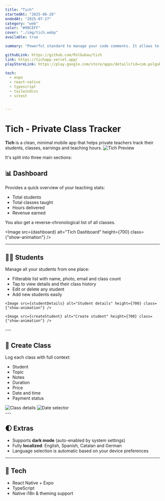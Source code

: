 ```yaml
---
title: "Tich"
startedAt: "2025-06-20"
endedAt: "2025-07-27"
category: "web"
color: "#99CEFF"
cover: "./img/tich.webp"
available: true

summary: "Powerful standard to manage your code comments. It allows to track your TODOs, FIXMEs, and other comments in your code, set deadlines for them, and fail pipelines if you have overdue comments."

githubLink: https://github.com/PolGubau/tich
link: https://tichapp.vercel.app/
playStoreLink: https://play.google.com/store/apps/details?id=com.polgubau.tich

tech:
  - expo
  - react-native
  - typescript
  - tailwindcss
  - vitest


---
```




# Tich - Private Class Tracker

**Tich** is a clean, minimal mobile app that helps private teachers track their students, classes, earnings and teaching hours.
<Image src={preview} alt="Tich Preview"  height={700} />

It's split into three main sections:

## 📊 Dashboard

Provides a quick overview of your teaching stats:
- Total students
- Total classes taught
- Hours delivered
- Revenue earned

You also get a reverse-chronological list of all classes.

<Image src={dashboard} alt="Tich Dashboard"  height={700} class={"show-animation"} />

---

## 🧑‍🎓 Students

Manage all your students from one place:
- Filterable list with name, photo, email and class count
- Tap to view details and their class history
- Edit or delete any student
- Add new students easily

<div class="grid grid-cols-2 gap-4">
 
    <Image src={studentDetails} alt="Student details" height={700} class={"show-animation"} />
 
    <Image src={createStudent} alt="Create student" height={700} class={"show-animation"} />
 
</div>
---

## 📝 Create Class

Log each class with full context:
- Student
- Topic
- Notes
- Duration
- Price
- Date and time
- Payment status


<div class="grid grid-cols-2 gap-4">
    <Image src={classDetails} alt="Class details" height={700} class={"show-animation"} />
    <Image src={dateSelect} alt="Date selector" height={700} class={"show-animation"} /> 
</div>
---

## 🌓 Extras

- Supports **dark mode** (auto-enabled by system settings)
- Fully **localized**: English, Spanish, Catalan and German
- Language selection is automatic based on your device preferences

---

## 🔧 Tech

- React Native + Expo
- TypeScript
- Native i18n & theming support

